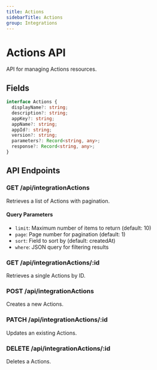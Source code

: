 ```yaml
---
title: Actions
sidebarTitle: Actions
group: Integrations
---
```



# Actions API

API for managing Actions resources.




## Fields

```typescript
interface Actions {
  displayName?: string;
  description?: string;
  appKey?: string;
  appName?: string;
  appId?: string;
  version?: string;
  parameters?: Record<string, any>;
  response?: Record<string, any>;
}
```




## API Endpoints

### GET /api/integrationActions
Retrieves a list of Actions with pagination.

#### Query Parameters
- `limit`: Maximum number of items to return (default: 10)
- `page`: Page number for pagination (default: 1)
- `sort`: Field to sort by (default: createdAt)
- `where`: JSON query for filtering results

### GET /api/integrationActions/:id
Retrieves a single Actions by ID.

### POST /api/integrationActions
Creates a new Actions.

### PATCH /api/integrationActions/:id
Updates an existing Actions.

### DELETE /api/integrationActions/:id
Deletes a Actions.

